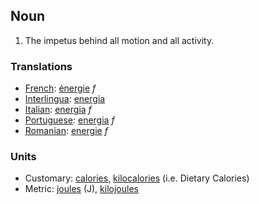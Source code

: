 ==Noun==

#The impetus behind all motion and all activity.

=== Translations ===
*[[French]]: [[énergie]] ''f''
*[[Interlingua]]: [[energia]]
*[[Italian]]:  [[energia]] ''f''
*[[Portuguese]]: [[energia]] ''f''
*[[Romanian]]: [[energie]] ''f''

===Units===

*Customary: [[calorie]]s, [[kilocalorie]]s (i.e. Dietary Calories)
*Metric: [[joule]]s (J), [[kilojoule]]s